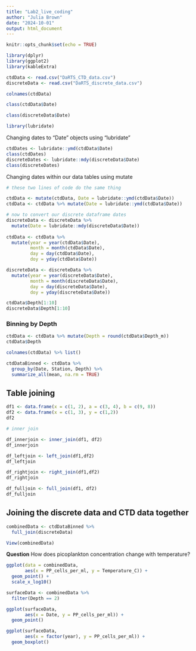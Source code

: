 ```yaml
---
title: "Lab2_live_coding"
author: "Julia Brown"
date: "2024-10-01"
output: html_document
---
```


```r
knitr::opts_chunk$set(echo = TRUE)
```



```r
library(dplyr)
library(ggplot2)
library(kableExtra)
```
```r
ctdData <- read.csv("DaRTS_CTD_data.csv")
discreteData <- read.csv("DaRTS_discrete_data.csv")


```

```r
colnames(ctdData)

class(ctdData$Date)

class(discreteData$Date)
```

```r
library(lubridate)
```
Changing dates to "Date" objects using "lubridate"

```r
ctdDates <- lubridate::ymd(ctdData$Date)
class(ctdDates)
discreteDates <- lubridate::mdy(discreteData$Date)
class(discreteDates)
```

Changing dates within our data tables using mutate

```r

# these two lines of code do the same thing

ctdData <- mutate(ctdData, Date = lubridate::ymd(ctdData$Date))
ctdData <- ctdData %>% mutate(Date = lubridate::ymd(ctdData$Date))

# now to convert our discrete dataframe dates
discreteData <- discreteData %>% 
  mutate(Date = lubridate::mdy(discreteData$Date))
  
ctdData <- ctdData %>%
  mutate(year = year(ctdData$Date),
         month = month(ctdData$Date),
         day = day(ctdData$Date),
         doy = yday(ctdData$Date))

discreteData <- discreteData %>%
  mutate(year = year(discreteData$Date),
         month = month(discreteData$Date),
         day = day(discreteData$Date),
         doy = yday(discreteData$Date))

ctdData$Depth[1:10]
discreteData$Depth[1:10]
```

### Binning by Depth

```r
ctdData <- ctdData %>% mutate(Depth = round(ctdData$Depth_m))
ctdData$Depth

colnames(ctdData) %>% list()

ctdDataBinned <- ctdData %>%
  group_by(Date, Station, Depth) %>%
  summarize_all(mean, na.rm = TRUE)

```



## Table joining

```r
df1 <- data.frame(x = c(1, 2), a = c(3, 4), b = c(9, 8))
df2 <- data.frame(x = c(1, 3), y = c(1,2))
df2
```

```r
# inner join

df_innerjoin <- inner_join(df1, df2)
df_innerjoin

df_leftjoin <- left_join(df1,df2)
df_leftjoin

df_rightjoin <- right_join(df1,df2)
df_rightjoin

df_fulljoin <- full_join(df1, df2)
df_fulljoin

```

## Joining the discrete data and CTD data together

```r
combinedData <- ctdDataBinned %>%
  full_join(discreteData)

View(combinedData)

```

**Question**
How does picoplankton concentration change with temperature?

```r
ggplot(data = combinedData, 
       aes(x = PP_cells_per_ml, y = Temperature_C)) +
  geom_point() +
  scale_x_log10()
```

```r
surfaceData <- combinedData %>%
  filter(Depth == 2)

ggplot(surfaceData,
       aes(x = Date, y = PP_cells_per_ml)) +
  geom_point()
```

```r
ggplot(surfaceData, 
       aes(x = factor(year), y = PP_cells_per_ml)) +
  geom_boxplot()

```
